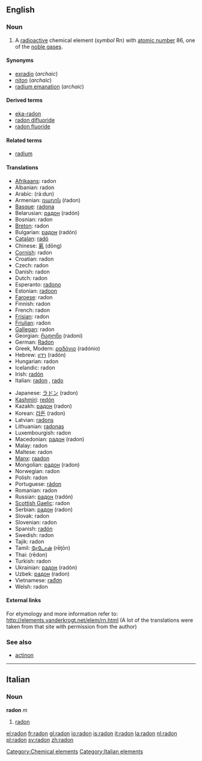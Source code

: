 {{see|Radon}}
==English==
{{elements|Rn|astatine|At|francium|Fr}}
=== Noun ===
{{en-noun-unc}}
{{wikipedia}}

#A [[radioactive]] chemical element (''symbol'' Rn) with [[atomic number]] 86, one of the [[noble gas]]es.

====Synonyms====
*[[exradio]] (''archaic'')
*[[niton]] (''archaic'')
*[[radium emanation]] (''archaic'')

====Derived terms====
*[[eka-radon]]
*[[radon difluoride]]
*[[radon fluoride]]

====Related terms====
*[[radium]]<!--after which radon is named-->

==== Translations ====
{{top}}
*[[Afrikaans]]: radon
*Albanian: radon
*Arabic: {{ARchar|[[رادون]]}} (rá:dun) {{m}}
*Armenian: [[ռադոն]] (ŕadon)
*[[Basque]]: [[radona]]
*Belarusian: [[радон]] (radón) {{m}}
*Bosnian: radon
*[[Breton]]: radon
*Bulgarian: [[радон]] (radón) {{m}}
*[[Catalan]]: [[radó]]
*Chinese: [[氡]] (dōng)
*[[Cornish]]: radon
*Croatian: radon
*Czech: radon
*Danish: radon
*Dutch: radon {{n}}
*Esperanto: [[radono]]
*Estonian: [[radoon]]
*[[Faroese]]: radon
*Finnish: radon
*French: radon {{m}}
*[[Frisian]]: radon
*[[Friulian]]: radon
*[[Gallegan]]: radon
*Georgian: [[რადონი]] (radoni)
*German: [[Radon]] {{n}}
*Greek, Modern: [[ραδόνιο]] (radónio) {{n}}
*Hebrew: [[רדון]] (radón)
*Hungarian: radon
*Icelandic: radon
*Irish: [[radón]]
*Italian: [[radon#Italian|radon]] {{m}}, [[rado]] {{m}}
{{mid}}
*Japanese: [[ラドン]] (radon)
*[[Kashmiri]]: [[redón]]
*Kazakh: [[радон]] (radon)
*Korean: [[라돈]] (radon)
*Latvian: [[radons]]
*Lithuanian: [[radonas]]
*Luxembourgish: radon
*Macedonian: [[радон]] (radon) {{m}}
*Malay: radon
*Maltese: radon
*[[Manx]]: [[raadon]]
*Mongolian: [[радон]] (radon)
*Norwegian: radon
*Polish: radon {{m}}
*Portuguese: [[rádon]] {{m}}
*Romanian: radon {{n}}
*Russian: [[радон]] (radón) {{m}}
*[[Scottish Gaelic]]: radon
*Serbian: [[радон]] (radon) {{m}}
*Slovak: radon
*Slovenian: radon
*Spanish: [[radón]] {{m}}
*Swedish: radon
*Tajik: radon
*Tamil: [[ரேடோன்]] (rēţōn)
*Thai: {{THchar|[[เรดอน]]}} (rēdon)
*Turkish: radon
*Ukrainian: [[радон]] (radón) {{m}}
*Uzbek: [[радон]] (radon)
*Vietnamese: [[rađơn]]
*Welsh: radon
{{bottom}}

====External links====
For etymology and more information refer to:
http://elements.vanderkrogt.net/elem/rn.html
(A lot of the translations were taken from that site with permission from the author)

===See also===
*[[actinon]]

[[Category:Chemical elements]]


----

==Italian==
===Noun===
'''radon''' ''m''

#[[radon#English|radon]]

[[Category:Italian elements]]

[[el:radon]]
[[fr:radon]]
[[gl:radon]]
[[io:radon]]
[[is:radon]]
[[it:radon]]
[[la:radon]]
[[nl:radon]]
[[pl:radon]]
[[sv:radon]]
[[zh:radon]]
